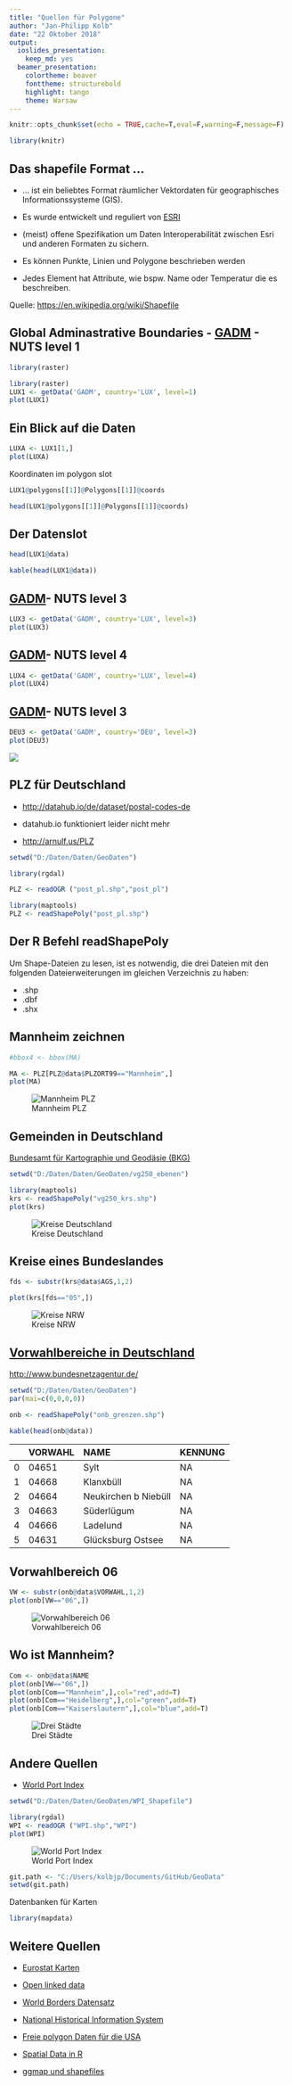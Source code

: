 ```yaml
---
title: "Quellen für Polygone"
author: "Jan-Philipp Kolb"
date: "22 Oktober 2018"
output: 
  ioslides_presentation: 
    keep_md: yes
  beamer_presentation: 
    colortheme: beaver
    fonttheme: structurebold
    highlight: tango
    theme: Warsaw
---
```


```r
knitr::opts_chunk$set(echo = TRUE,cache=T,eval=F,warning=F,message=F)
```


```r
library(knitr)
```

## Das shapefile Format ... 

- ... ist ein beliebtes Format räumlicher Vektordaten für geographisches Informationssysteme (GIS).
- Es wurde entwickelt und reguliert von [ESRI](http://www.esri.com/)

- (meist) offene Spezifikation um Daten Interoperabilität zwischen Esri und anderen Formaten zu sichern. 

- Es können Punkte, Linien und Polygone beschrieben werden

- Jedes Element hat Attribute, wie bspw. Name oder Temperatur die es beschreiben.

Quelle: <https://en.wikipedia.org/wiki/Shapefile>


## Global Adminastrative Boundaries - [GADM](http://www.gadm.org/) - NUTS level 1

```r
library(raster)
```


```r
library(raster)
LUX1 <- getData('GADM', country='LUX', level=1)
plot(LUX1)
```



## Ein Blick auf die Daten

```r
LUXA <- LUX1[1,]
plot(LUXA)
```

Koordinaten im polygon slot
```r
LUX1@polygons[[1]]@Polygons[[1]]@coords
```

```r
head(LUX1@polygons[[1]]@Polygons[[1]]@coords)
```

## Der Datenslot

```r
head(LUX1@data)
```

```r
kable(head(LUX1@data))
```

## [GADM](http://www.gadm.org/)- NUTS level 3

```r
LUX3 <- getData('GADM', country='LUX', level=3)
plot(LUX3)
```

## [GADM](http://www.gadm.org/)- NUTS level 4

```r
LUX4 <- getData('GADM', country='LUX', level=4)
plot(LUX4)
```

## [GADM](http://www.gadm.org/)- NUTS level 3

```r
DEU3 <- getData('GADM', country='DEU', level=3)
plot(DEU3)
```

![](figure/DEU3.png)

## PLZ für Deutschland

- <http://datahub.io/de/dataset/postal-codes-de>

- datahub.io funktioniert leider nicht mehr
- <http://arnulf.us/PLZ>

```r
setwd("D:/Daten/Daten/GeoDaten")
```

```r
library(rgdal)
```



```r
PLZ <- readOGR ("post_pl.shp","post_pl")
```



```r
library(maptools)
PLZ <- readShapePoly("post_pl.shp")
```

## Der R Befehl readShapePoly

Um Shape-Dateien zu lesen, ist es notwendig, 
die drei Dateien mit den folgenden Dateierweiterungen im gleichen Verzeichnis zu haben:

- .shp
- .dbf
- .shx

## Mannheim zeichnen

```r
#bbox4 <- bbox(MA)
```

```r
MA <- PLZ[PLZ@data$PLZORT99=="Mannheim",]
plot(MA)
```

![Mannheim PLZ](https://raw.githubusercontent.com/Japhilko/GeoData/master/2016/slides/figure/MannheimPLZ.png)

## Gemeinden in Deutschland

[Bundesamt für Kartographie und Geodäsie (BKG)](http://www.geodatenzentrum.de/geodaten/gdz_rahmen.gdz_div?gdz_spr=deu&gdz_akt_zeile=5&gdz_anz_zeile=1&gdz_unt_zeile=15&gdz_user_id=0)

```r
setwd("D:/Daten/Daten/GeoDaten/vg250_ebenen")
```


```r
library(maptools)
krs <- readShapePoly("vg250_krs.shp")
plot(krs)
```

![Kreise Deutschland](figure/vg250_krs.png)

## Kreise eines Bundeslandes

```r
fds <- substr(krs@data$AGS,1,2)

plot(krs[fds=="05",])
```

![Kreise NRW](figure/KreiseNRW.png)


## [Vorwahlbereiche in Deutschland](http://www.bundesnetzagentur.de/SharedDocs/Downloads/DE/Sachgebiete/Telekommunikation/Unternehmen_Institutionen/Nummerierung/Rufnummern/ONVerzeichnisse/ONBGrenzen/ONB_Grenzen.html)

<http://www.bundesnetzagentur.de/>

```r
setwd("D:/Daten/Daten/GeoDaten")
par(mai=c(0,0,0,0))
```


```r
onb <- readShapePoly("onb_grenzen.shp")
```

```r
kable(head(onb@data))
```


|   |VORWAHL |NAME                 |KENNUNG |
|:--|:-------|:--------------------|:-------|
|0  |04651   |Sylt                 |NA      |
|1  |04668   |Klanxbüll            |NA      |
|2  |04664   |Neukirchen b Niebüll |NA      |
|3  |04663   |Süderlügum           |NA      |
|4  |04666   |Ladelund             |NA      |
|5  |04631   |Glücksburg Ostsee    |NA      |


## Vorwahlbereich 06

```r
VW <- substr(onb@data$VORWAHL,1,2)
plot(onb[VW=="06",])
```

![Vorwahlbereich 06](figure/Vorwahl06.png)

## Wo ist Mannheim?

```r
Com <- onb@data$NAME
plot(onb[VW=="06",])
plot(onb[Com=="Mannheim",],col="red",add=T)
plot(onb[Com=="Heidelberg",],col="green",add=T)
plot(onb[Com=="Kaiserslautern",],col="blue",add=T)
```

![Drei Städte](figure/DreiStaedte.png)

## Andere Quellen

- [World Port Index](http://msi.nga.mil/NGAPortal/MSI.portal?_nfpb=true&_pageLabel=msi_portal_page_62&pubCode=0015)

```r
setwd("D:/Daten/Daten/GeoDaten/WPI_Shapefile")
```


```r
library(rgdal)
WPI <- readOGR ("WPI.shp","WPI")
plot(WPI)
```

![World Port Index](figure/WPI.png)


```r
git.path <- "C:/Users/kolbjp/Documents/GitHub/GeoData"
setwd(git.path)
```

Datenbanken für Karten

```r
library(mapdata)
```

## Weitere Quellen

- [Eurostat Karten](http://epp.eurostat.ec.europa.eu/portal/page/portal/gisco_Geographical_information_maps/popups/
references/administrative_units_statistical_units_1)

- [Open linked data](https://www.ordnancesurvey.co.uk/business-and-government/products/opendata-products-grid.html)

- [World Borders Datensatz](http://thematicmapping.org/downloads/world_borders.php)

- [National Historical Information System](https://www.nhgis.org/)

- [Freie polygon Daten für die USA](http://www.freemapdata.com/html/free_polygon_data.html)

- [Spatial Data in R](https://science.nature.nps.gov/im/datamgmt/statistics/r/advanced/spatial.cfm)

- [ggmap und shapefiles](http://www.r-bloggers.com/shapefile-polygons-plotted-on-google-maps-using-ggmap-in-r-throw-some-throw-some-stats-on-that-mappart-2/)
